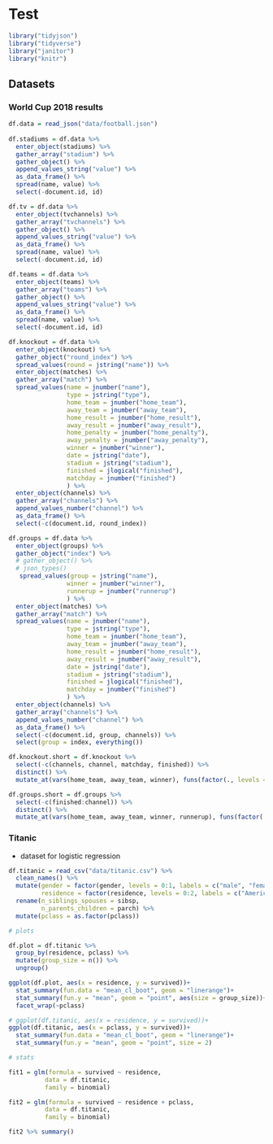 # Test

```r
library("tidyjson")
library("tidyverse")
library("janitor")
library("knitr")
```

## Datasets 

### World Cup 2018 results 

```r
df.data = read_json("data/football.json")
  
df.stadiums = df.data %>% 
  enter_object(stadiums) %>% 
  gather_array("stadium") %>% 
  gather_object() %>% 
  append_values_string("value") %>% 
  as_data_frame() %>% 
  spread(name, value) %>% 
  select(-document.id, id)

df.tv = df.data %>% 
  enter_object(tvchannels) %>% 
  gather_array("tvchannels") %>% 
  gather_object() %>% 
  append_values_string("value") %>% 
  as_data_frame() %>% 
  spread(name, value) %>% 
  select(-document.id, id)

df.teams = df.data %>% 
  enter_object(teams) %>% 
  gather_array("teams") %>% 
  gather_object() %>% 
  append_values_string("value") %>% 
  as_data_frame() %>% 
  spread(name, value) %>% 
  select(-document.id, id)

df.knockout = df.data %>% 
  enter_object(knockout) %>% 
  gather_object("round_index") %>% 
  spread_values(round = jstring("name")) %>%
  enter_object(matches) %>% 
  gather_array("match") %>% 
  spread_values(name = jnumber("name"),
                type = jstring("type"),
                home_team = jnumber("home_team"),
                away_team = jnumber("away_team"),
                home_result = jnumber("home_result"),
                away_result = jnumber("away_result"),
                home_penalty = jnumber("home_penalty"),
                away_penalty = jnumber("away_penalty"),
                winner = jnumber("winner"),
                date = jstring("date"),
                stadium = jstring("stadium"),
                finished = jlogical("finished"),
                matchday = jnumber("finished")
                ) %>% 
  enter_object(channels) %>% 
  gather_array("channels") %>% 
  append_values_number("channel") %>% 
  as_data_frame() %>% 
  select(-c(document.id, round_index))

df.groups = df.data %>% 
  enter_object(groups) %>% 
  gather_object("index") %>% 
  # gather_object() %>% 
  # json_types()
   spread_values(group = jstring("name"),
                winner = jnumber("winner"),
                runnerup = jnumber("runnerup")
                ) %>% 
  enter_object(matches) %>%  
  gather_array("match") %>% 
  spread_values(name = jnumber("name"),
                type = jstring("type"),
                home_team = jnumber("home_team"),
                away_team = jnumber("away_team"),
                home_result = jnumber("home_result"),
                away_result = jnumber("away_result"),
                date = jstring("date"),
                stadium = jstring("stadium"),
                finished = jlogical("finished"),
                matchday = jnumber("finished")
                ) %>% 
  enter_object(channels) %>% 
  gather_array("channels") %>% 
  append_values_number("channel") %>% 
  as_data_frame() %>% 
  select(-c(document.id, group, channels)) %>% 
  select(group = index, everything())

df.knockout.short = df.knockout %>% 
  select(-c(channels, channel, matchday, finished)) %>% 
  distinct() %>% 
  mutate_at(vars(home_team, away_team, winner), funs(factor(., levels = df.teams$teams, labels = df.teams$name)))

df.groups.short = df.groups %>% 
  select(-c(finished:channel)) %>% 
  distinct() %>% 
  mutate_at(vars(home_team, away_team, winner, runnerup), funs(factor(., levels = df.teams$teams, labels = df.teams$name)))

```


### Titanic 

- dataset for logistic regression

```r
df.titanic = read_csv("data/titanic.csv") %>% 
  clean_names() %>% 
  mutate(gender = factor(gender, levels = 0:1, labels = c("male", "female")),
         residence = factor(residence, levels = 0:2, labels = c("American", "British", "other"))) %>% 
  rename(n_siblings_spouses = sibsp,
         n_parents_children = parch) %>% 
  mutate(pclass = as.factor(pclass))
```

```r
# plots 

df.plot = df.titanic %>% 
  group_by(residence, pclass) %>% 
  mutate(group_size = n()) %>% 
  ungroup()

ggplot(df.plot, aes(x = residence, y = survived))+
  stat_summary(fun.data = "mean_cl_boot", geom = "linerange")+
  stat_summary(fun.y = "mean", geom = "point", aes(size = group_size))+
  facet_wrap(~pclass)

# ggplot(df.titanic, aes(x = residence, y = survived))+
ggplot(df.titanic, aes(x = pclass, y = survived))+
  stat_summary(fun.data = "mean_cl_boot", geom = "linerange")+
  stat_summary(fun.y = "mean", geom = "point", size = 2)
```


```r
# stats 

fit1 = glm(formula = survived ~ residence,
          data = df.titanic,
          family = binomial)

fit2 = glm(formula = survived ~ residence + pclass,
          data = df.titanic,
          family = binomial)

fit2 %>% summary()
```

